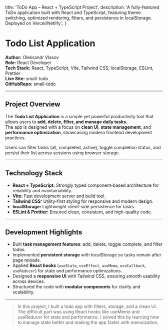 
  title: 'ToDo App – React + TypeScript Project',
  description:
    'A fully-featured ToDo application built with React and TypeScript, featuring theme switching, optimized rendering, filters, and persistence in localStorage. Deployed on Vercel/Netlify.',
}

<Cover
  src="/projects/small-todo.png"
  alt="Small Todo Website Screenshot"
  caption=""
/>

# Todo List Application

**Author:** Oleksandr Vlasov  
**Role:** React Developer  
**Tech Stack:** React, TypeScript, Vite, Tailwind CSS, localStorage, ESLint, Prettier  
**Live Site:** <Link href="https://small-todo.vercel.app" target="_blank" rel="noopener noreferrer">small-todo</Link>  
**GitHubRepo:** <Link href="https://github.com/alexvlasov182/small-todo" target="_blank" rel="noopener noreferrer">small-todo</Link>

---

## Project Overview

The **Todo List Application** is a simple yet powerful productivity tool that allows users to **add, delete, filter, and manage daily tasks**.  
The app is designed with a focus on **clean UI**, **state management**, and **performance optimization**, showcasing modern frontend development practices.

Users can filter tasks (all, completed, active), toggle completion status, and persist their list across sessions using browser storage.

---

## Technology Stack

- **React + TypeScript:** Strongly typed component-based architecture for reliability and maintainability.
- **Vite:** Fast development server and build tool.
- **Tailwind CSS:** Utility-first styling for responsive and modern design.
- **localStorage:** Lightweight client-side persistence for tasks.
- **ESLint & Prettier:** Ensured clean, consistent, and high-quality code.

---

## Development Highlights

- Built **task management features**: add, delete, toggle complete, and filter todos.
- Implemented **persistent storage** with localStorage so tasks remain after page reloads.
- Applied **React hooks** (`useState`, `useEffect`, `useMemo`, `useCallback`, `useReducer`) for state and performance optimizations.
- Designed a **responsive UI** with Tailwind CSS, ensuring smooth usability across devices.
- Structured the code with **modular components** for clarity and scalability.

---

> In this project, I built a todo app with filters, storage, and a clean UI. The difficult part was using React hooks like useMemo and useReducer for state and performance. I solved this by learning how to manage state better and making the app faster with memoization.

